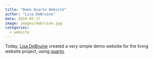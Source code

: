 ```yaml
---
title: "Demo Quarto Website"
author: "Lisa DeBruine"
date: 2024-05-17
image: images/debruine.jpg
categories:
  - website
---
```


Today, [Lisa DeBruine](https://debruine.github.io) created a very simple demo website for the living website project, using [quarto](https://quarto.org/).